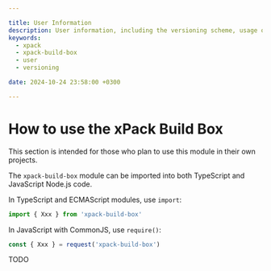 ```yaml
---

title: User Information
description: User information, including the versioning scheme, usage of shared libraries, and RPATH configuration on GNU/Linux.
keywords:
  - xpack
  - xpack-build-box
  - user
  - versioning

date: 2024-10-24 23:58:00 +0300

---
```


# How to use the xPack Build Box

This section is intended for those who plan to use this
module in their
own projects.


The `xpack-build-box` module can be imported into both TypeScript
and JavaScript Node.js code.

In TypeScript and ECMAScript modules, use `import`:

```typescript
import { Xxx } from 'xpack-build-box'
```

In JavaScript with CommonJS, use `require()`:

```javascript
const { Xxx } = request('xpack-build-box')
```


TODO


